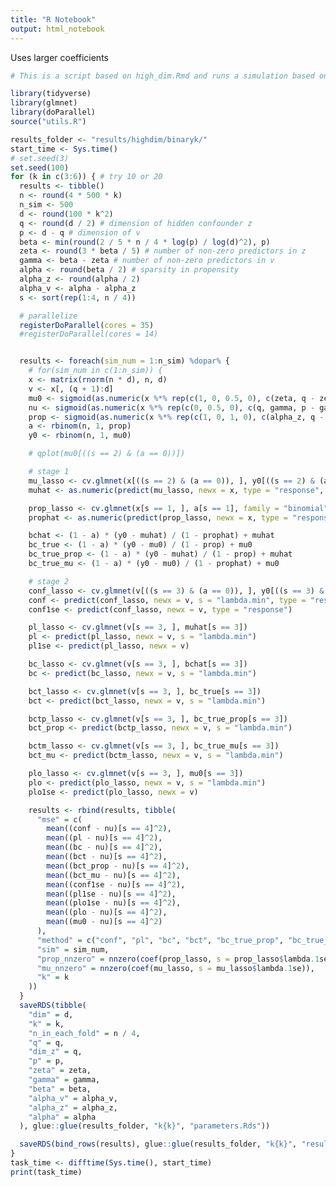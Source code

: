 ```yaml
---
title: "R Notebook"
output: html_notebook
---
```


Uses larger coefficients
```r
# This is a script based on high_dim.Rmd and runs a simulation based on Edward's setup.

library(tidyverse)
library(glmnet)
library(doParallel)
source("utils.R")

results_folder <- "results/highdim/binaryk/"
start_time <- Sys.time()
# set.seed(3)
set.seed(100)
for (k in c(3:6)) { # try 10 or 20
  results <- tibble()
  n <- round(4 * 500 * k)
  n_sim <- 500
  d <- round(100 * k^2)
  q <- round(d / 2) # dimension of hidden confounder z
  p <- d - q # dimension of v
  beta <- min(round(2 / 5 * n / 4 * log(p) / log(d)^2), p)
  zeta <- round(3 * beta / 5) # number of non-zero predictors in z
  gamma <- beta - zeta # number of non-zero predictors in v
  alpha <- round(beta / 2) # sparsity in propensity
  alpha_z <- round(alpha / 2)
  alpha_v <- alpha - alpha_z
  s <- sort(rep(1:4, n / 4))

  # parallelize
  registerDoParallel(cores = 35)
  #registerDoParallel(cores = 14)


  results <- foreach(sim_num = 1:n_sim) %dopar% {
    # for(sim_num in c(1:n_sim)) {
    x <- matrix(rnorm(n * d), n, d)
    v <- x[, (q + 1):d]
    mu0 <- sigmoid(as.numeric(x %*% rep(c(1, 0, 0.5, 0), c(zeta, q - zeta, gamma, p - gamma))))
    nu <- sigmoid(as.numeric(x %*% rep(c(0, 0.5, 0), c(q, gamma, p - gamma))))
    prop <- sigmoid(as.numeric(x %*% rep(c(1, 0, 1, 0), c(alpha_z, q - alpha_z, alpha_v, p - alpha_v))) / sqrt(2 * alpha))
    a <- rbinom(n, 1, prop)
    y0 <- rbinom(n, 1, mu0)

    # qplot(mu0[((s == 2) & (a == 0))])

    # stage 1
    mu_lasso <- cv.glmnet(x[((s == 2) & (a == 0)), ], y0[((s == 2) & (a == 0))], family = "binomial")
    muhat <- as.numeric(predict(mu_lasso, newx = x, type = "response", s = "lambda.min"))

    prop_lasso <- cv.glmnet(x[s == 1, ], a[s == 1], family = "binomial")
    prophat <- as.numeric(predict(prop_lasso, newx = x, type = "response", s = "lambda.min"))

    bchat <- (1 - a) * (y0 - muhat) / (1 - prophat) + muhat
    bc_true <- (1 - a) * (y0 - mu0) / (1 - prop) + mu0
    bc_true_prop <- (1 - a) * (y0 - muhat) / (1 - prop) + muhat
    bc_true_mu <- (1 - a) * (y0 - mu0) / (1 - prophat) + mu0

    # stage 2
    conf_lasso <- cv.glmnet(v[((s == 3) & (a == 0)), ], y0[((s == 3) & (a == 0))], family = "binomial")
    conf <- predict(conf_lasso, newx = v, s = "lambda.min", type = "response")
    conf1se <- predict(conf_lasso, newx = v, type = "response")

    pl_lasso <- cv.glmnet(v[s == 3, ], muhat[s == 3])
    pl <- predict(pl_lasso, newx = v, s = "lambda.min")
    pl1se <- predict(pl_lasso, newx = v)

    bc_lasso <- cv.glmnet(v[s == 3, ], bchat[s == 3])
    bc <- predict(bc_lasso, newx = v, s = "lambda.min")

    bct_lasso <- cv.glmnet(v[s == 3, ], bc_true[s == 3])
    bct <- predict(bct_lasso, newx = v, s = "lambda.min")

    bctp_lasso <- cv.glmnet(v[s == 3, ], bc_true_prop[s == 3])
    bct_prop <- predict(bctp_lasso, newx = v, s = "lambda.min")

    bctm_lasso <- cv.glmnet(v[s == 3, ], bc_true_mu[s == 3])
    bct_mu <- predict(bctm_lasso, newx = v, s = "lambda.min")

    plo_lasso <- cv.glmnet(v[s == 3, ], mu0[s == 3])
    plo <- predict(plo_lasso, newx = v, s = "lambda.min")
    plo1se <- predict(plo_lasso, newx = v)

    results <- rbind(results, tibble(
      "mse" = c(
        mean((conf - nu)[s == 4]^2),
        mean((pl - nu)[s == 4]^2),
        mean((bc - nu)[s == 4]^2),
        mean((bct - nu)[s == 4]^2),
        mean((bct_prop - nu)[s == 4]^2),
        mean((bct_mu - nu)[s == 4]^2),
        mean((conf1se - nu)[s == 4]^2),
        mean((pl1se - nu)[s == 4]^2),
        mean((plo1se - nu)[s == 4]^2),
        mean((plo - nu)[s == 4]^2),
        mean((mu0 - nu)[s == 4]^2)
      ),
      "method" = c("conf", "pl", "bc", "bct", "bc_true_prop", "bc_true_mu", "conf1se", "pl1se", "oracle_plugin_1se", "oracle_plugin", "regression_diff"),
      "sim" = sim_num,
      "prop_nnzero" = nnzero(coef(prop_lasso, s = prop_lasso$lambda.1se)),
      "mu_nnzero" = nnzero(coef(mu_lasso, s = mu_lasso$lambda.1se)),
      "k" = k
    ))
  }
  saveRDS(tibble(
    "dim" = d,
    "k" = k,
    "n_in_each_fold" = n / 4,
    "q" = q,
    "dim_z" = q,
    "p" = p,
    "zeta" = zeta,
    "gamma" = gamma,
    "beta" = beta,
    "alpha_v" = alpha_v,
    "alpha_z" = alpha_z,
    "alpha" = alpha
  ), glue::glue(results_folder, "k{k}", "parameters.Rds"))

  saveRDS(bind_rows(results), glue::glue(results_folder, "k{k}", "results.Rds"))
}
task_time <- difftime(Sys.time(), start_time)
print(task_time)
```
